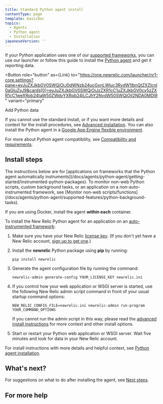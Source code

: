 ```yaml
---
title: Standard Python agent install
contentType: page
template: basicDoc
topics:
  - Agents
  - Python agent
  - Installation
japaneseVersion: ''
---
```



If your Python application uses one of our [supported frameworks](/docs/agents/python-agent/getting-started/instrumented-python-packages), you can use our launcher or follow this guide to install the [Python agent](/docs/agents/python-agent/getting-started/introduction-new-relic-python) and get it reporting data.

<Button
  role="button"
  as={Link}
  to="https://one.newrelic.com/launcher/nr1-core.settings?pane=eyJuZXJkbGV0SWQiOiJ0dWNzb24ucGxnLWluc3RydW1lbnQtZXZlcnl0aGluZyJ9&cards[0]=eyJuZXJkbGV0SWQiOiJzZXR1cC1uZXJkbGV0cy5zZXR1cC1weXRob24taW50ZWdyYXRpb24iLCJhY2NvdW50SWQiOjI2NDA0MDl9"
  variant="primary"
>
  Add Python data
</Button>

If you cannot use the standard install, or if you want more details and context for the install procedures, see [Advanced installation](/docs/agents/python-agent/installation-configuration/python-agent-installation). You can also install the Python agent in a [Google App Engine flexible environment](/docs/agents/python-agent/hosting-services/install-new-relic-python-agent-gae-flexible-environment).

For more about Python agent compatibility, see [Compatibility and requirements](/docs/agents/python-agent/getting-started/compatibility-requirements-python-agent).

## Install steps

<Callout variant="important">
  The instructions below are for [applications on frameworks that the Python agent automatically instruments](/docs/agents/python-agent/getting-started/instrumented-python-packages). To monitor non-web Python scripts, custom background tasks, or an application on a non-auto-instrumented framework, see [Monitor non-web scripts/functions](/docs/agents/python-agent/supported-features/python-background-tasks).

  If you are using Docker, install the agent **within each** container.
</Callout>

To install the New Relic Python agent for an application on an [auto-instrumented framework](/docs/agents/python-agent/getting-started/instrumented-python-packages):

1. Make sure you have your New Relic [license key](/docs/subscriptions/license-key). (If you don't yet have a New Relic account, [sign up to get one](https://newrelic.com/signup).)
2. Install the **newrelic** Python package using **pip** by running:

   ```
   pip install newrelic
   ```
3. Generate the agent configuration file by running the command:

   ```
   newrelic-admin generate-config YOUR_LICENSE_KEY newrelic.ini
   ```
4. If you control how your web application or WSGI server is started, use the following New Relic admin script command in front of your usual startup command options:

   ```
   NEW_RELIC_CONFIG_FILE=newrelic.ini newrelic-admin run-program YOUR_COMMAND_OPTIONS
   ```

   If you cannot run the admin script in this way, please read the [advanced install instructions](/docs/agents/python-agent/installation-configuration/python-agent-installation) for more context and other install options.
5. Start or restart your Python web application or WSGI server. Wait five minutes and look for data in your New Relic account.

For install instructions with more details and helpful context, see [Python agent installation](/docs/agents/python-agent/installation-configuration/python-agent-installation).

## What's next?

For suggestions on what to do after installing the agent, see [Next steps](/docs/agents/python-agent/installation-configuration/python-agent-installation#next-steps).

## For more help
